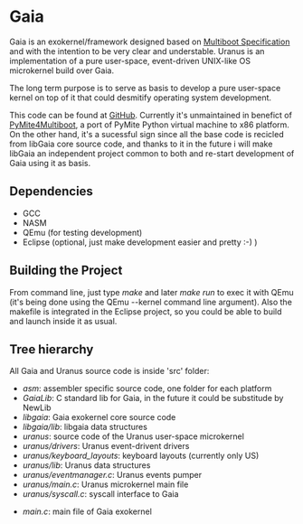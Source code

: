 = Gaia =
Gaia is an exokernel/framework designed based on [http://www.gnu.org/software/grub/manual/multiboot/multiboot.html Multiboot Specification] and with the intention to be very clear and understable. Uranus is an implementation of a pure user-space, event-driven UNIX-like OS microkernel build over Gaia.

The long term purpose is to serve as basis to develop a pure user-space kernel on top of it that could desmitify operating system development.

This code can be found at [https://github.com/piranna/Gaia GitHub]. Currently it's unmaintained in benefict of [http://code.google.com/r/piranna-p14p/ PyMite4Multiboot], a port of PyMite Python virtual machine to x86 platform. On the other hand, it's a sucessful sign since all the base code is recicled from libGaia core source code, and thanks to it in the future i will make libGaia an independent project common to both and re-start development of Gaia using it as basis.


== Dependencies ==
* GCC
* NASM
* QEmu (for testing development)
* Eclipse (optional, just make development easier and pretty :-) )

== Building the Project ==
From command line, just type ''make'' and later ''make run'' to exec it with QEmu (it's being done using the QEmu --kernel command line argument). Also the makefile is integrated in the Eclipse project, so you could be able to build and launch inside it as usual.

== Tree hierarchy ==
All Gaia and Uranus source code is inside 'src' folder:

* ''asm'': assembler specific source code, one folder for each platform
* ''GaiaLib'': C standard lib for Gaia, in the future it could be substitude by NewLib
* ''libgaia'': Gaia exokernel core source code
* ''libgaia/lib'': libgaia data structures
* ''uranus'': source code of the Uranus user-space microkernel
* ''uranus/drivers'': Uranus event-drivent drivers
* ''uranus/keyboard_layouts'': keyboard layouts (currently only US)
* ''uranus/lib'': Uranus data structures
* ''uranus/eventmanager.c'': Uranus events pumper
* ''uranus/main.c'': Uranus microkernel main file
* ''uranus/syscall.c'': syscall interface to Gaia

* ''main.c'': main file of Gaia exokernel